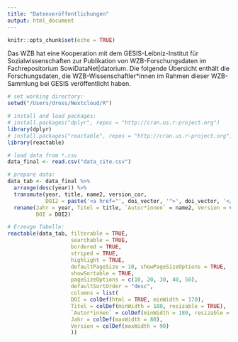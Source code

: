 ---
title: "Datenveröffentlichungen"
output: html_document
---

```{r setup, include=FALSE}
knitr::opts_chunk$set(echo = TRUE)
```

Das WZB hat eine Kooperation mit dem GESIS-Leibniz-Institut für Sozialwissenschaften zur Publikation von WZB-Forschungsdaten im Fachrepositorium SowiDataNet|datorium. Die folgende Übersicht enthält die Forschungsdaten, die WZB-Wissenschaftler*innen im Rahmen dieser WZB-Sammlung bei GESIS veröffentlicht haben.

```{r cars, include=FALSE}
# set working directory:
setwd("/Users/dross/Nextcloud/R")

# install and load packages:
# install.packages("dplyr", repos = "http://cran.us.r-project.org")
library(dplyr)
# install.packages("reactable", repos = "http://cran.us.r-project.org")
library(reactable)

# load data from *.csv
data_final <- read.csv("data_cite.csv")

# prepare data:
data_tab <- data_final %>%
  arrange(desc(year)) %>%
  transmute(year, title, name2, version_cor,
            DOI2 = paste('<a href="', doi_vector, '">', doi_vector, '</a>', sep = "")) %>%
  rename(Jahr = year, Titel = title, `Autor*innen` = name2, Version = version_cor,
         DOI = DOI2)

```


```{r pressure, echo=FALSE}

# Erzeuge Tabelle:
reactable(data_tab, filterable = TRUE,
                    searchable = TRUE,
                    bordered = TRUE, 
                    striped = TRUE,
                    highlight = TRUE,
                    defaultPageSize = 10, showPageSizeOptions = TRUE, 
                    showSortable = TRUE,
                    pageSizeOptions = c(10, 20, 30, 40, 50),
                    defaultSortOrder = "desc",
                    columns = list(
                    DOI = colDef(html = TRUE, minWidth = 170),
                    Titel = colDef(minWidth = 180, resizable = TRUE),
                    `Autor*innen` = colDef(minWidth = 180, resizable = TRUE),
                    Jahr = colDef(maxWidth = 80),
                    Version = colDef(maxWidth = 90)
                    ))

```